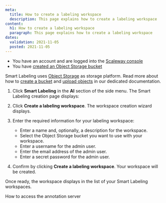 ```yaml
---
meta:
  title: How to create a labeling workspace
  description: This page explains how to create a labeling workspace
content:
  h1: How to create a labeling workspace
  paragraph: This page explains how to create a labeling workspace
dates:
  validation: 2021-11-05
  posted: 2021-11-05
---
```


<Message type="requirement">

  - You have an account and are logged into the [Scaleway console](https://console.scaleway.com) 
  - You have [created an Object Storage bucket](/storage/object/quickstart/)

</Message>

<Message type="tip">

Smart Labeling uses [Object Storage](https://www.scaleway.com/en/object-storage/) as storage platform. Read more about how to [create a bucket](/storage/object/how-to/create-a-bucket/) and [upload objects](/storage/object/how-to/upload-files-into-a-bucket/) in our dedicated documentation.

</Message>

1. Click **Smart Labeling** in the **AI** section of the side menu. The Smart Labeling creation page displays:

  <Lightbox src="scaleway-smart-labeling-splash.png" alt="" />

2. Click **Create a labeling workspace**. The workspace creation wizard displays.

3. Enter the required information for your labeling workspace:
    * Enter a name and, optionally, a description for the workspace.
    * Select the Object Storage bucket you want to use with your workspace.
    * Enter a username for the admin user.
    * Enter the email address of the admin user. 
    * Enter a secret password for the admin user.

4. Confirm by clicking **Create a labeling workspace**. Your workspace will be created.

  Once ready, the workspace displays in the list of your Smart Labeling workspaces.

<Navigation title="See Also">
  <NextButton to="/ai/smart-labeling/how-to/access-annotation-server">How to access the annotation server</NextButton>
</Navigation>
